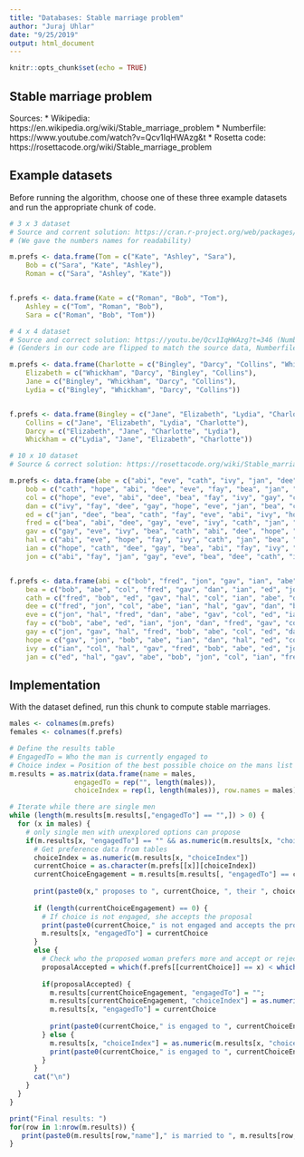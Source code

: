 ```yaml
---
title: "Databases: Stable marriage problem"
author: "Juraj Uhlar"
date: "9/25/2019"
output: html_document
---
```


```r
knitr::opts_chunk$set(echo = TRUE)
```

## Stable marriage problem

Sources:
* Wikipedia: https://en.wikipedia.org/wiki/Stable_marriage_problem
* Numberfile: https://www.youtube.com/watch?v=Qcv1IqHWAzg&t
* Rosetta code: https://rosettacode.org/wiki/Stable_marriage_problem

## Example datasets

Before running the algorithm, choose one of these three example datasets and run the appropriate chunk of code.


```r
# 3 x 3 dataset
# Source and corrent solution: https://cran.r-project.org/web/packages/matchingR/vignettes/matchingR-intro.html
# (We gave the numbers names for readability)

m.prefs <- data.frame(Tom = c("Kate", "Ashley", "Sara"),
    Bob = c("Sara", "Kate", "Ashley"),
    Roman = c("Sara", "Ashley", "Kate"))


f.prefs <- data.frame(Kate = c("Roman", "Bob", "Tom"),
    Ashley = c("Tom", "Roman", "Bob"),
    Sara = c("Roman", "Bob", "Tom"))

```


```r
# 4 x 4 dataset
# Source and correct solution: https://youtu.be/Qcv1IqHWAzg?t=346 (Numberfile)
# (Genders in our code are flipped to match the source data, Numberfile uses woman-proposing version of the alghorithm)

m.prefs <- data.frame(Charlotte = c("Bingley", "Darcy", "Collins", "Whickham"),
    Elizabeth = c("Whickham", "Darcy", "Bingley", "Collins"),
    Jane = c("Bingley", "Whickham", "Darcy", "Collins"),
    Lydia = c("Bingley", "Whickham", "Darcy", "Collins"))


f.prefs <- data.frame(Bingley = c("Jane", "Elizabeth", "Lydia", "Charlotte"),
    Collins = c("Jane", "Elizabeth", "Lydia", "Charlotte"),
    Darcy = c("Elizabeth", "Jane", "Charlotte", "Lydia"),
    Whickham = c("Lydia", "Jane", "Elizabeth", "Charlotte"))

```


```r
# 10 x 10 dataset
# Source & correct solution: https://rosettacode.org/wiki/Stable_marriage_problem

m.prefs <- data.frame(abe = c("abi", "eve", "cath", "ivy", "jan", "dee", "fay", "bea", "hope", "gay"),
    bob = c("cath", "hope", "abi", "dee", "eve", "fay", "bea", "jan", "ivy", "gay"),
    col = c("hope", "eve", "abi", "dee", "bea", "fay", "ivy", "gay", "cath", "jan"),
    dan = c("ivy", "fay", "dee", "gay", "hope", "eve", "jan", "bea", "cath", "abi"),
    ed = c("jan", "dee", "bea", "cath", "fay", "eve", "abi", "ivy", "hope", "gay"),
    fred = c("bea", "abi", "dee", "gay", "eve", "ivy", "cath", "jan", "hope", "fay"),
    gav = c("gay", "eve", "ivy", "bea", "cath", "abi", "dee", "hope", "jan", "fay"),
    hal = c("abi", "eve", "hope", "fay", "ivy", "cath", "jan", "bea", "gay", "dee"),
    ian = c("hope", "cath", "dee", "gay", "bea", "abi", "fay", "ivy", "jan", "eve"),
    jon = c("abi", "fay", "jan", "gay", "eve", "bea", "dee", "cath", "ivy", "hope"))


f.prefs <- data.frame(abi = c("bob", "fred", "jon", "gav", "ian", "abe", "dan", "ed", "col", "hal"),
    bea = c("bob", "abe", "col", "fred", "gav", "dan", "ian", "ed", "jon", "hal"),
    cath = c("fred", "bob", "ed", "gav", "hal", "col", "ian", "abe", "dan", "jon"),
    dee = c("fred", "jon", "col", "abe", "ian", "hal", "gav", "dan", "bob", "ed"),
    eve = c("jon", "hal", "fred", "dan", "abe", "gav", "col", "ed", "ian", "bob"),
    fay = c("bob", "abe", "ed", "ian", "jon", "dan", "fred", "gav", "col", "hal"),
    gay = c("jon", "gav", "hal", "fred", "bob", "abe", "col", "ed", "dan", "ian"),
    hope = c("gav", "jon", "bob", "abe", "ian", "dan", "hal", "ed", "col", "fred"),
    ivy = c("ian", "col", "hal", "gav", "fred", "bob", "abe", "ed", "jon", "dan"),
    jan = c("ed", "hal", "gav", "abe", "bob", "jon", "col", "ian", "fred", "dan"))
```

## Implementation

With the dataset defined, run this chunk to compute stable marriages. 


```r

males <- colnames(m.prefs)
females <- colnames(f.prefs)

# Define the results table
# EngagedTo = Who the man is currently engaged to
# Choice index = Position of the best possible choice on the mans list of preferences = number of times the man was rejected.
m.results = as.matrix(data.frame(name = males,
                engagedTo = rep("", length(males)),
                choiceIndex = rep(1, length(males)), row.names = males))

# Iterate while there are single men
while (length(m.results[m.results[,"engagedTo"] == "",]) > 0) {
  for (x in males) {
    # only single men with unexplored options can propose
    if(m.results[x, "engagedTo"] == "" && as.numeric(m.results[x, "choiceIndex"]) <= length(females)) {
      # Get preference data from tables
      choiceIndex = as.numeric(m.results[x, "choiceIndex"])
      currentChoice = as.character(m.prefs[[x]][choiceIndex])
      currentChoiceEngagement = m.results[m.results[, "engagedTo"] == currentChoice,"name"]
      
      print(paste0(x," proposes to ", currentChoice, ", their ", choiceIndex, ". choice."))
  
      if (length(currentChoiceEngagement) == 0) {
        # If choice is not engaged, she accepts the proposal
        print(paste0(currentChoice," is not engaged and accepts the proposal from ", x, "."))
        m.results[x, "engagedTo"] = currentChoice
      }
      else {
        # Check who the proposed woman prefers more and accept or reject the proposal
        proposalAccepted = which(f.prefs[[currentChoice]] == x) < which(f.prefs[[currentChoice]] == currentChoiceEngagement)
  
        if(proposalAccepted) {
          m.results[currentChoiceEngagement, "engagedTo"] = "";
          m.results[currentChoiceEngagement, "choiceIndex"] = as.numeric(m.results[currentChoiceEngagement, "choiceIndex"]) + 1
          m.results[x, "engagedTo"] = currentChoice
          
          print(paste0(currentChoice," is engaged to ", currentChoiceEngagement, " but prefers ", x, " and accepts their proposal. ", currentChoiceEngagement, " is single again."))
        } else {
          m.results[x, "choiceIndex"] = as.numeric(m.results[x, "choiceIndex"]) + 1
          print(paste0(currentChoice," is engaged to ", currentChoiceEngagement, " and rejects ", x, "."))
        }
      }
      cat("\n")
    }
  }
}

print("Final results: ")
for(row in 1:nrow(m.results)) {
   print(paste0(m.results[row,"name"]," is married to ", m.results[row, "engagedTo"],", his ", m.results[row, "choiceIndex"],". choice."))
}
```


